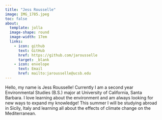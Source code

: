 ```yaml
---
title: "Jess Rousselle"
image: IMG_1785.jpeg
toc: false
about: 
  template: jolla
  image-shape: round
  image-width: 17em
  links: 
    - icon: github
      text: GitHub
      href: https://github.com/jarousselle
      target: _blank
    - icon: envelope
      text: Email
      href: mailto:jarousselle@ucsb.edu
---
```


Hello, my name is Jess Rousselle! Currently I am a second year Environmental Studies (B.S.) major at University of California, Santa Barbara. I love learning about the environment and am always looking for new ways to expand my knowledge! This summer I will be studying abroad in Sicily, Italy and learning all about the effects of climate change on the Mediterranean.
